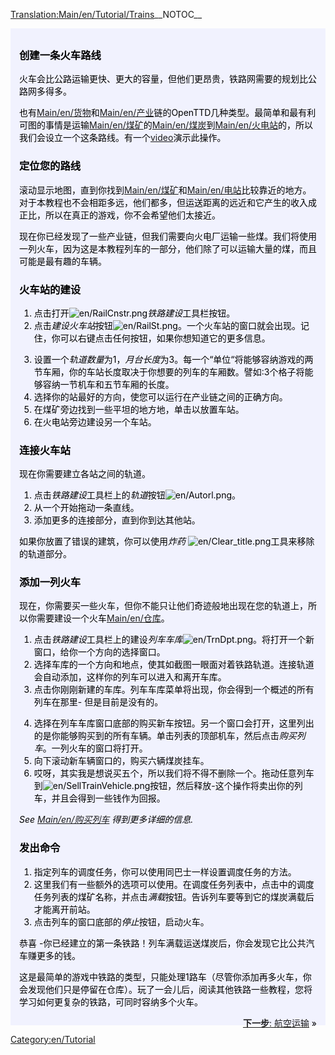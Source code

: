 [[Translation:Main/en/Tutorial/Trains]]__NOTOC__
{{en/Tabs|5|3
|教程/Zh|1. 开始<!--
-->|教程/公路运输/Zh|2. 公路运输<!--
-->|教程/铁路运输/Zh|3. 铁路运输<!--
-->|教程/航空运输/Zh|4. 航空运输<!--
-->|教程/结束语/Zh|5. 结束语}}
<div style="padding:.5em 1em 1em 1em; border-top:none; background-color:#f1f2fe; color:#000;">
{{教程/Zh}}
===创建一条火车路线===
火车会比公路运输更快、更大的容量，但他们更昂贵，铁路网需要的规划比公路网多得多。

也有[[Main/en/货物]]和[[Main/en/产业]]链的OpenTTD几种类型。最简单和最有利可图的事情是运输[[Main/en/煤矿]]的[[Main/en/煤炭]]到[[Main/en/火电站]]的，所以我们会设立一个这条路线。有一个[http://www.cs.helsinki.fi/u/ihonkone/ottd_tut.ogg video]演示此操作。

===定位您的路线===
滚动显示地图，直到你找到[[Main/en/煤矿]]和[[Main/en/电站]]比较靠近的地方。对于本教程也不会相距多远，他们都多，但运送距离的远近和它产生的收入成正比，所以在真正的游戏，你不会希望他们太接近。
{{en/Phototable|[[File:en/Tutorial1.png|400px]]|火电厂与附近的煤矿站|none}}

现在你已经发现了一些产业链，但我们需要向火电厂运输一些煤。我们将使用一列火车，因为这是本教程列车的一部分，他们除了可以运输大量的煤，而且可能是最有趣的车辆。

===火车站的建设===
{{en/Phototable|[[File:zh/Railroad Construction.png]]|铁道建设工具栏|none|6=:}}
#点击打开[[File:en/RailCnstr.png]]''铁路建设''工具栏按钮。
#点击''建设火车站''按钮[[File:en/RailSt.png]]。一个火车站的窗口就会出现。记住，你可以右键点击任何按钮，如果你想知道它的更多信息。
{{en/Phototable|[[File:zh/Stationgui.png]]|火车站选单.|none|6=:}}
<ol start="3">
<li>设置一个''轨道数量''为1，''月台长度''为3。每一个“单位“将能够容纳游戏的两节车厢，你的车站长度取决于你想要的列车的车厢数。譬如:3个格子将能够容纳一节机车和五节车厢的长度。
<li>选择你的站最好的方向，使您可以运行在产业链之间的正确方向。
<li>在煤矿旁边找到一些平坦的地方地，单击以放置车站。
<li>在火电站旁边建设另一个车站。
</ol>
{{en/Phototable|[[File:en/Tutorial2.png|400px]]|你的车站需要靠近企业.|none|6=:}}

===连接火车站===
现在你需要建立各站之间的轨道。

#点击''铁路建设''工具栏上的''轨道''按钮[[File:en/Autorl.png]]。
#从一个开始拖动一条直线。
#添加更多的连接部分，直到你到达其他站。
{{en/Phototable|[[File:en/Tutorial3.png|400px]]|连接火车站|none|6=:}}

如果你放置了错误的建筑，你可以使用''炸药'' [[File:en/Clear title.png]]工具来移除的轨道部分。

===添加一列火车===
现在，你需要买一些火车，但你不能只让他们奇迹般地出现在您的轨道上，所以你需要建设一个火车[[Main/en/仓库]]。

#点击''铁路建设''工具栏上的建设''列车车库''[[File:en/TrnDpt.png]]。将打开一个新窗口，给你一个方向的选择窗口。
#选择车库的一个方向和地点，使其如截图一眼面对着铁路轨道。连接轨道会自动添加，这样你的列车可以进入和离开车库。
#点击你刚刚新建的车库。列车车库菜单将出现，你会得到一个概述的所有列车在那里- 但是目前是没有的。
{{en/Phototable|[[File:en/Tutorial4.png|400px]]|列车车库窗口|none|6=:}}
<ol start="4">
<li>选择在列车车库窗口底部的购买新车按钮。另一个窗口会打开，这里列出的是你能够购买到的所有车辆。单击列表的顶部机车，然后点击''购买列车''。一列火车的窗口将打开。
<li>向下滚动新车辆窗口的，购买六辆煤炭挂车。
<li>哎呀，其实我是想说买五个，所以我们将不得不删除一个。拖动任意列车到[[File:en/SellTrainVehicle.png]]按钮，然后释放-这个操作将卖出你的列车，并且会得到一些钱作为回报。
</ol>
''See [[Main/en/购买列车]] 得到更多详细的信息.''

===发出命令===
#指定列车的调度任务，你可以使用同巴士一样设置调度任务的方法。
#这里我们有一些额外的选项可以使用。在调度任务列表中，点击中的调度任务列表的煤矿名称，并点击''满载''按钮。告诉列车要等到它的煤炭满载后才能离开前站。
#点击列车的窗口底部的''停止''按钮，启动火车。

恭喜 -你已经建立的第一条铁路！列车满载运送煤炭后，你会发现它比公共汽车赚更多的钱。

这是最简单的游戏中铁路的类型，只能处理1路车（尽管你添加再多火车，你会发现他们只是停留在仓库）。玩了一会儿后，阅读其他铁路一些教程，您将学习如何更复杂的铁路，可同时容纳多个火车。

<span style="float: right">[[Main/zh/教程/航空运输|'''下一步''': 航空运输]] &raquo;</span>
</div>
[[Category:en/Tutorial]]